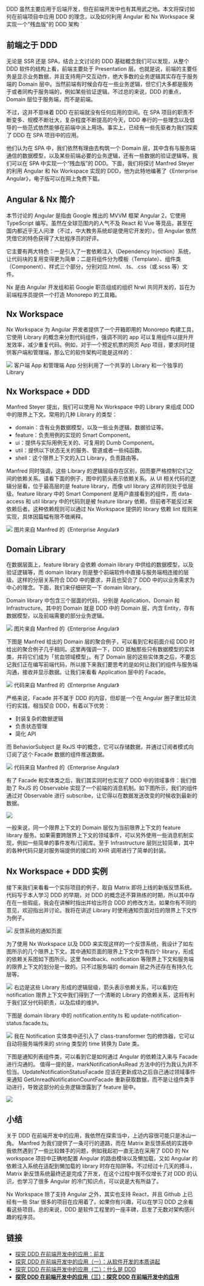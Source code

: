 DDD 虽然主要应用于后端开发，但在前端开发中也有其用武之地。本文将探讨如何在前端项目中应用 DDD 的理念，以及如何利用 Angular 和 Nx Workspace 来实现一个"残血版"的 DDD 架构
`

## 前端之于 DDD

无论是 SSR 还是 SPA，结合上文讨论的 DDD 基础概念我们可以发现，从整个 DDD 软件的结构上看，前端主要处于 Presentation 层。也就是说，前端的主要任务是显示业务数据，并且支持用户交互动作，绝大多数的业务逻辑其实存在于服务端的 Domain 层中。当然前端有时候会存在一些业务逻辑，但它们大多都是服务于或者同构于服务端的，例如某些验证逻辑。不过总的来说，DDD 的重点，Domain 层位于服务端，而不是前端。

不过，这并不意味着 DDD 在前端就没有任何应用的空间。在 SPA 项目的职责不断变多、规模不断壮大，复杂程度不断提高的今天，DDD 奉行的一些理念以及倡导的一些范式依然能够在前端中派上用场。事实上，已经有一些先驱者为我们探索了 DDD 在 SPA 项目中的应用。

他们认为在 SPA 中，我们依然有理由去构筑一个 Domain 层，其中含有与服务端通信的数据模型，以及某些前端必要的业务逻辑，还有一些数据的验证逻辑等。我们可以在 SPA 中实现一个“残血版”的 DDD。下面，我们将探讨 Manfred Steyer 的利用 Angular 和 Nx Workspace 实现的 DDD，他为此特地编著了《Enterprise Angular》，电子版可以在网上免费下载。

## Angular & Nx 简介

本节讨论的 Angular 是指由 Google 推出的 MVVM 框架 Angular 2，它使用 TypeScript 编写。虽然在全球范围内的人气不及 React 和 Vue 等竞品，甚至在国内都近乎无人问津（不过，中大教务系统却是使用它开发的）。但 Angular 依然凭借它的特色获得了大批程序员的好评。

它主要有两大特色：一是引入了一套依赖注入（Dependency Injection）系统，让代码块的复用变得更为简单；二是将组件分为模板（Template）、组件类（Component）、样式三个部分，分别对应.html、.ts、.css（或.scss 等）文件。

Nx 是由 Angular 开发组和前 Google 职员组成的组织 Nrwl 共同开发的，旨在为前端程序员提供一个打造 Monorepo 的工具箱。

## Nx Workspace

Nx Workspace 为 Angular 开发者提供了一个开箱即用的 Monorepo 构建工具，它使用 Library 的概念来分割代码组件，强调不同的 app 可以复用组件以提升开发效率，减少重复代码。例如，对于一个预定机票的网页 App 项目，要求同时提供客户端和管理端，那么它的软件架构可能是这样的：

![](/images/uploads/frontend-with-ddd-3-16.png)
客户端 App 和管理端 App 分别利用了一个共享的 Library 和一个独享的 Library

## Nx Workspace + DDD

Manfred Steyer 提出，我们可以使用 Nx Workspace 中的 Library 来组成 DDD 中的限界上下文。常用的几种 Library 的类型：

- domain：含有业务数据模型，以及一些业务逻辑，数据验证等。
- feature：负责用例的实现的 Smart Component。
- ui：提供与实际用例无关的、可复用的 Dumb Component。
- util：提供以下状态无关的服务、管道或者一些纯函数。
- shell：这个限界上下文的入口 Library，负责路由等。

Manfred 同时强调，这些 Library 的逻辑层级存在区别，因而要严格控制它们之间的依赖关系。请看下面的例子，图中的箭头表示依赖关系。从 UI 相关代码的逻辑分层看，位于最高层的是 feature library，而像 util library 这样的则处于低层级。feature library 中的 Smart Component 是用户直接看到的组件，而 data-access 和 util library 中的代码则是被 feature library 依赖，但前者不能反过来依赖后者。这种依赖规则可以通过 Nx Workspace 提供的 library 依赖 lint 规则来实现，具体因篇幅有限不做阐释。

![](/images/uploads/frontend-with-ddd-3-17.png)
图片来自 Manfred 的《Enterprise Angular》

## Domain Library

在数据层面上，feature library 会依赖 domain library 中供给的数据模型，以及验证逻辑等，而 domain library 则是整个前端软件中直接与服务端相连接的层级。这样的分层关系符合 DDD 中的要求，并且也契合了 DDD 中的以业务需求为中心的理念。下面，我们来仔细研究一下 domain library。

Domain library 中包含三个层面的代码，分别是 Application、Domain 和 Infrastructure。其中的 Domain 就是 DDD 中的 Domain 层，内含 Entity，存有数据模型，以及前端需要的部分业务逻辑。

![](/images/uploads/frontend-with-ddd-3-18.png)
图片来自 Manfred 的《Enterprise Angular》

下图是 Manfred 给出的 Domain 层的聚合例子，可以看到它和前面介绍 DDD 时给出的聚合例子几乎相同。这里再强调一下，DDD 抵触那些只有数据模型的实体类，并将它们成为「贫血领域模型」。有了 Domain 层的这些实体类之后，不要忘记我们正在编写前端代码，所以接下来我们要思考的是如何让我们的组件与服务端沟通，接收并显示数据。让我们来看看 Application 层中的 Facade。

![](/images/uploads/frontend-with-ddd-3-19.png)
代码来自 Manfred 的《Enterprise Angular》

严格来说，Facade 并不属于 DDD 的内容，但却是一个在 Angular 圈子里比较流行的实践，相当契合 DDD，有着以下优势：

- 封装复杂的数据逻辑
- 负责状态管理
- 简化 API

而 BehaviorSubject 是 RxJS 中的概念，它可以存储数据，并通过订阅者模式向订阅了这个 Facade 数据的组件推送数据。

![](/images/uploads/frontend-with-ddd-3-20.png)
代码来自 Manfred 的《Enterprise Angular》

有了 Facade 和实体类之后，我们其实同时也实现了 DDD 中的领域事件：我们借助了 RxJS 的 Observable 实现了一个前端的消息机制。如下图所示，我们的组件通过对 Observable 进行 subscribe，让它得以在数据发送改变的时候收到最新的数据。

![](/images/uploads/frontend-with-ddd-3-21.png)

一般来说，同一个限界上下文的 Domain 层仅为当前限界上下文的 feature library 服务。如果需要跨限界上下文的领域事件，可以另外使用一些消息机制实现，例如一些简单的事件发布/订阅库。至于 Infrastructure 层则比较简单，其中的各种代码只是对服务端提供的接口的 XHR 调用进行了简单的封装。

## Nx Workspace + DDD 实例

接下来我们来看看一个实际项目的例子，取自 Matrix 即将上线的新版反馈系统。代码写于本人学习 DDD 的早期，对 DDD 的概念还不算熟练的时期，所以其中存在在一些瑕疵，我会在讲解时指出并给出符合 DDD 的修改方法，如果你有不同的意见，欢迎指出并讨论。我将在讲述 Library 时使用通知页面对应的限界上下文作为例子。

![](/images/uploads/frontend-with-ddd-3-22.png)
反馈系统的通知页面

为了使用 Nx Workspace 以及 DDD 来实现这样的一个反馈系统，我设计了如左图所示的几个限界上下文。其中通知页面的限界上下文中含有四个 library，形成的依赖关系图如下图所示。这里 feedback、notification 等限界上下文和服务端的限界上下文的划分是一致的。只不过服务端的 domain 层之外还存在有持久化层等。

![](/images/uploads/frontend-with-ddd-3-23.png)
右边是这些 Library 形成的逻辑层级，箭头表示依赖关系，可以看到在 notification 限界上下文中我们得到了一个清晰的 Library 的依赖关系，这将有利于我们区分代码职责，以及后续的维护。

下图是 domain library 中的 notification.entity.ts 和 update-notification-status.facade.ts。

![](/images/uploads/frontend-with-ddd-3-24.png)
我在 Notification 实体类中还引入了 class-transformer 包的修饰器，它可以自动将服务端传来的 string 类型的 time 转换为 Date 类。

下图是通知列表组件类，可以看到它是如何通过 Angular 的依赖注入来与 Facade 进行沟通的。
值得一提的是，markNotificationAsRead 方法中的行为我认为并不恰当。UpdateNotificationStatusFacade 应该在更新成功之后自己通过领域事件来通知 GetUnreadNotificationCountFacade 重新获取数据，而不是让组件类手动进行，导致这部分的业务逻辑泄露到了 feature 层中。

![](/images/uploads/frontend-with-ddd-3-25.png)

## 小结

关于 DDD 在前端开发中的应用，我依然在探索当中，上述内容很可能只是冰山一角。 Manfred 为我们提供了一条可行的道路，而在 Matrix 新反馈系统的实践中我依然遇到了一些比较棘手的问题，例如我起初一直无法在采用了 DDD 的 Nx workspace 项目中正确地配置 Angular 的路由模块以及懒加载，又如 Angular 的依赖注入系统在适配到懒加载的 library 时存在陷阱等。不过经过十几天的搏斗，Matrix 新反馈系统最终还是完成了开发，在这个过程中我不仅增长了对 DDD 的认识，也学习了很多 Angular 的冷门知识点，可以说是大有所益了。

Nx Workspace 除了支持 Angular 之外，其实也支持 React，并且 Github 上已经有一些 Star 很多的项目在应用着了。如果你有兴趣，可以在学习 DDD 之余看看这些项目。总的来说，DDD 是软件工程里的一座丰碑，启发了无数对架构感兴趣的程序员。

## 链接

- [探究 DDD 在前端开发中的应用：前言](/articles/frontend-with-ddd)
- [探究 DDD 在前端开发中的应用（一）：从软件开发的本质讲起](/articles/frontend-with-ddd-1)
- [探究 DDD 在前端开发中的应用（二）：什么是 DDD](/articles/frontend-with-ddd-2)
- **[探究 DDD 在前端开发中的应用（三）：探究 DDD 在前端开发中的应用](/articles/frontend-with-ddd-3)**
